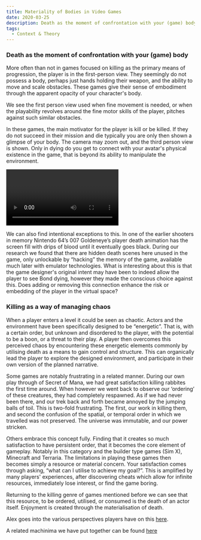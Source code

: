 ```yaml
---
title: Materiality of Bodies in Video Games
date: 2020-03-25
description: Death as the moment of confrontation with your (game) body
tags:
  - Context & Theory
---
```


### Death as the moment of confrontation with your (game) body

More often than not in games focused on killing as the primary means of progression, the player is in the first-person view. They seemingly do not possess a body, perhaps just hands holding their weapon, and the ability to move and scale obstacles. These games give their sense of embodiment through the apparent opacity of your character's body.

We see the first person view used when fine movement is needed, or when the playability revolves around the fine motor skills of the player, pitches against such similar obstacles.

In these games, the main motivator for the player is kill or be killed. If they do not succeed in their mission and die typically you are only then shown a glimpse of your body. The camera may zoom out, and the third person view is shown. Only in dying do you get to connect with your avatar's physical existence in the game, that is beyond its ability to manipulate the environment.


<Video
  videoSrcURL="https://www.youtube.com/embed/7X2xR7Cb_qQ?start=96"
  videoTitle="COD Blackops 4 death animation"
/>

We can also find intentional exceptions to this. In one of the earlier shooters in memory Nintendo 64’s 007 Goldeneye’s player death animation has the screen fill with drips of blood until it eventually goes black. During our research we found that there are hidden death scenes here unused in the game, only unlockable by “hacking” the memory of the game, available much later with emulator technologies. What is interesting about this is that the game designer's original intent may have been to indeed allow the player to see Bond dying, however they made the conscious choice against this. Does adding or removing this connection enhance the risk or embedding of the player in the virtual space?

### Killing as a way of managing chaos

When a player enters a level it could be seen as chaotic. Actors and the environment have been specifically designed to be “energetic”. That is, with a certain order, but unknown and disordered to the player, with the potential to be a boon, or a threat to their play. A player then overcomes this perceived chaos by encountering these energetic elements commonly by utilising death as a means to gain control and structure. This can organically lead the player to explore the designed environment, and participate in their own version of the planned narrative.

Some games are notably frustrating in a related manner. During our own play through of Secret of Mana, we had great satisfaction killing rabbites the first time around. When however we went back to observe our ‘ordering’ of these creatures, they had completely respawned. As if we had never been there, and our trek back and forth became annoyed by the jumping balls of toil. This is two-fold frustrating. The first, our work in killing them, and second the confusion of the spatial, or temporal order in which we travelled was not preserved. The universe was immutable, and our power stricken.

Others embrace this concept fully. Finding that it creates so much satisfaction to have persistent order, that it becomes the core element of gameplay. Notably in this category and the builder type games (Sim X), Minecraft and Terraria. The limitations in playing these games then becomes simply a resource or material concern. Your satisfaction comes through asking, “what can I utilise to achieve my goal?”. This is amplified by many players' experiences, after discovering cheats which allow for infinite resources, immediately lose interest, or find the game boring.

Returning to the killing genre of games mentioned before we can see that this resource, to be ordered, utilised, or consumed is the death of an actor itself. Enjoyment is created through the materialisation of death.

Alex goes into the various perspectives players have on this [here](/expectations-of-death-in-video-games).

A related machinima we have put together can be found [here](/ragdoll-machinima)